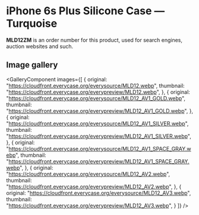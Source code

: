 
# iPhone 6s Plus Silicone Case — Turquoise

<Callout type='info' emoji='👉🏻'>**MLD12ZM** is an order number for this product, used for search engines, auction websites and such.</Callout>

## Image gallery

<GalleryComponent
    images={[
      {
        original: "https://cloudfront.everycase.org/everysource/MLD12.webp",
        thumbnail: "https://cloudfront.everycase.org/everypreview/MLD12.webp",
      },
      {
        original: "https://cloudfront.everycase.org/everysource/MLD12_AV1_GOLD.webp",
        thumbnail: "https://cloudfront.everycase.org/everypreview/MLD12_AV1_GOLD.webp",
      },
      {
        original: "https://cloudfront.everycase.org/everysource/MLD12_AV1_SILVER.webp",
        thumbnail: "https://cloudfront.everycase.org/everypreview/MLD12_AV1_SILVER.webp",
      },
      {
        original: "https://cloudfront.everycase.org/everysource/MLD12_AV1_SPACE_GRAY.webp",
        thumbnail: "https://cloudfront.everycase.org/everypreview/MLD12_AV1_SPACE_GRAY.webp",
      },
      {
        original: "https://cloudfront.everycase.org/everysource/MLD12_AV2.webp",
        thumbnail: "https://cloudfront.everycase.org/everypreview/MLD12_AV2.webp",
      },
      {
        original: "https://cloudfront.everycase.org/everysource/MLD12_AV3.webp",
        thumbnail: "https://cloudfront.everycase.org/everypreview/MLD12_AV3.webp",
      }
    ]}
  />
